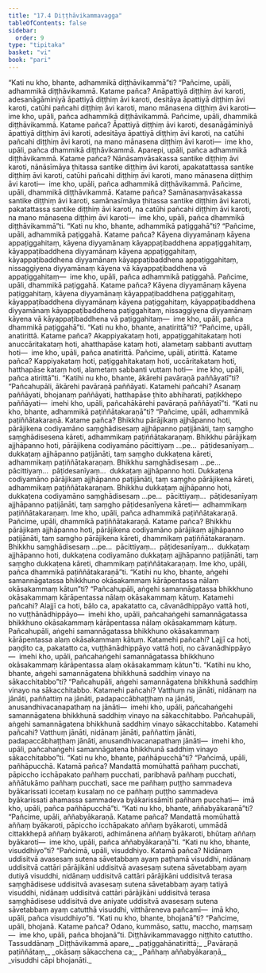 ```yaml
---
title: "17.4 Diṭṭhāvikammavagga"
tableOfContents: false
sidebar:
  order: 9
type: "tipitaka"
basket: "vi"
book: "pari"
---
```



<DynamicBreadcrumb />

<Division number="425" book="pari" bookNo="5" page="324">

<Paragraph number="1992" book="pari">
“Kati nu kho, bhante, adhammikā diṭṭhāvikammā”ti?
</Paragraph>

<Paragraph number="1993" book="pari">
“Pañcime, upāli, adhammikā diṭṭhāvikammā. Katame pañca? Anāpattiyā diṭṭhiṃ āvi karoti, adesanāgāminiyā āpattiyā diṭṭhiṃ āvi karoti, desitāya āpattiyā diṭṭhiṃ āvi karoti, catūhi pañcahi diṭṭhiṃ āvi karoti, mano mānasena diṭṭhiṃ āvi karoti—  ime kho, upāli, pañca adhammikā diṭṭhāvikammā.
</Paragraph>

<Paragraph number="1994" book="pari">
Pañcime, upāli, dhammikā diṭṭhāvikammā. Katame pañca? Āpattiyā diṭṭhiṃ āvi karoti, desanāgāminiyā āpattiyā diṭṭhiṃ āvi karoti, adesitāya āpattiyā diṭṭhiṃ āvi karoti, na catūhi pañcahi diṭṭhiṃ āvi karoti, na mano mānasena diṭṭhiṃ āvi karoti—  ime kho, upāli, pañca dhammikā diṭṭhāvikammā.
</Paragraph>

<Paragraph number="1995" book="pari">
Aparepi, upāli, pañca adhammikā diṭṭhāvikammā. Katame pañca? Nānāsaṃvāsakassa santike diṭṭhiṃ āvi karoti, nānāsīmāya ṭhitassa santike diṭṭhiṃ āvi karoti, apakatattassa santike diṭṭhiṃ āvi karoti, catūhi pañcahi diṭṭhiṃ āvi karoti, mano mānasena diṭṭhiṃ āvi karoti—  ime kho, upāli, pañca adhammikā diṭṭhāvikammā.
</Paragraph>

<Paragraph number="1996" book="pari">
Pañcime, upāli, dhammikā diṭṭhāvikammā. Katame pañca? Samānasaṃvāsakassa santike diṭṭhiṃ āvi karoti, samānasīmāya ṭhitassa santike diṭṭhiṃ āvi karoti, pakatattassa santike diṭṭhiṃ āvi karoti, na catūhi pañcahi diṭṭhiṃ āvi karoti, na mano mānasena diṭṭhiṃ āvi karoti—  ime kho, upāli, pañca dhammikā diṭṭhāvikammā”ti.
</Paragraph>

</Division>
<Division number="426" book="pari" bookNo="5" page="325">

<Paragraph number="1997" book="pari">
“Kati nu kho, bhante, adhammikā paṭiggahā”ti?
</Paragraph>

<Paragraph number="1998" book="pari">
“Pañcime, upāli, adhammikā paṭiggahā. Katame pañca? Kāyena diyyamānaṃ kāyena appaṭiggahitaṃ, kāyena diyyamānaṃ kāyappaṭibaddhena appaṭiggahitaṃ, kāyappaṭibaddhena diyyamānaṃ kāyena appaṭiggahitaṃ, kāyappaṭibaddhena diyyamānaṃ kāyappaṭibaddhena appaṭiggahitaṃ, nissaggiyena diyyamānaṃ kāyena vā kāyappaṭibaddhena vā appaṭiggahitaṃ—  ime kho, upāli, pañca adhammikā paṭiggahā.
</Paragraph>

<Paragraph number="1999" book="pari">
Pañcime, upāli, dhammikā paṭiggahā. Katame pañca? Kāyena diyyamānaṃ kāyena paṭiggahitaṃ, kāyena diyyamānaṃ kāyappaṭibaddhena paṭiggahitaṃ, kāyappaṭibaddhena diyyamānaṃ kāyena paṭiggahitaṃ, kāyappaṭibaddhena diyyamānaṃ kāyappaṭibaddhena paṭiggahitaṃ, nissaggiyena diyyamānaṃ kāyena vā kāyappaṭibaddhena vā paṭiggahitaṃ—  ime kho, upāli, pañca dhammikā paṭiggahā”ti.
</Paragraph>

</Division>
<Division number="427" book="pari" bookNo="5" page="325">

<Paragraph number="2000" book="pari">
“Kati nu kho, bhante, anatirittā”ti?
</Paragraph>

<Paragraph number="2001" book="pari">
“Pañcime, upāli, anatirittā. Katame pañca? Akappiyakataṃ hoti, appaṭiggahitakataṃ hoti anuccāritakataṃ hoti, ahatthapāse kataṃ hoti, alametaṃ sabbanti avuttaṃ hoti—  ime kho, upāli, pañca anatirittā.
</Paragraph>

<Paragraph number="2002" book="pari">
Pañcime, upāli, atirittā. Katame pañca? Kappiyakataṃ hoti, paṭiggahitakataṃ hoti, uccāritakataṃ hoti, hatthapāse kataṃ hoti, alametaṃ sabbanti vuttaṃ hoti—  ime kho, upāli, pañca atirittā”ti.
</Paragraph>

</Division>
<Division number="428" book="pari" bookNo="5" page="326">

<Paragraph number="2003" book="pari">
“Katihi nu kho, bhante, ākārehi pavāraṇā paññāyatī”ti?
</Paragraph>

<Paragraph number="2004" book="pari">
“Pañcahupāli, ākārehi pavāraṇā paññāyati. Katamehi pañcahi? Asanaṃ paññāyati, bhojanaṃ paññāyati, hatthapāse ṭhito abhiharati, paṭikkhepo paññāyati—  imehi kho, upāli, pañcahākārehi pavāraṇā paññāyatī”ti.
</Paragraph>

</Division>
<Division number="429" book="pari" bookNo="5" page="326">

<Paragraph number="2005" book="pari">
“Kati nu kho, bhante, adhammikā paṭiññātakaraṇā”ti?
</Paragraph>

<Paragraph number="2006" book="pari">
“Pañcime, upāli, adhammikā paṭiññātakaraṇā. Katame pañca? Bhikkhu pārājikaṃ ajjhāpanno hoti, pārājikena codiyamāno saṃghādisesaṃ ajjhāpanno paṭijānāti, taṃ saṃgho saṃghādisesena kāreti, adhammikaṃ paṭiññātakaraṇaṃ. Bhikkhu pārājikaṃ ajjhāpanno hoti, pārājikena codiyamāno pācittiyaṃ …pe…  pāṭidesanīyaṃ…  dukkaṭaṃ ajjhāpanno paṭijānāti, taṃ saṃgho dukkaṭena kāreti, adhammikaṃ paṭiññātakaraṇaṃ. Bhikkhu saṃghādisesaṃ …pe…  pācittiyaṃ…  pāṭidesanīyaṃ…  dukkaṭaṃ ajjhāpanno hoti. Dukkaṭena codiyamāno pārājikaṃ ajjhāpanno paṭijānāti, taṃ saṃgho pārājikena kāreti, adhammikaṃ paṭiññātakaraṇaṃ. Bhikkhu dukkaṭaṃ ajjhāpanno hoti, dukkaṭena codiyamāno saṃghādisesaṃ …pe…  pācittiyaṃ…  pāṭidesanīyaṃ ajjhāpanno paṭijānāti, taṃ saṃgho pāṭidesanīyena kāreti—  adhammikaṃ paṭiññātakaraṇaṃ. Ime kho, upāli, pañca adhammikā paṭiññātakaraṇā.
</Paragraph>

<Paragraph number="2007" book="pari">
Pañcime, upāli, dhammikā paṭiññātakaraṇā. Katame pañca? Bhikkhu pārājikaṃ ajjhāpanno hoti, pārājikena codiyamāno pārājikaṃ ajjhāpanno paṭijānāti, taṃ saṃgho pārājikena kāreti, dhammikaṃ paṭiññātakaraṇaṃ. Bhikkhu saṃghādisesaṃ …pe…  pācittiyaṃ…  pāṭidesanīyaṃ…  dukkaṭaṃ ajjhāpanno hoti, dukkaṭena codiyamāno dukkaṭaṃ ajjhāpanno paṭijānāti, taṃ saṃgho dukkaṭena kāreti, dhammikaṃ paṭiññātakaraṇaṃ. Ime kho, upāli, pañca dhammikā paṭiññātakaraṇā”ti.
</Paragraph>

</Division>
<Division number="430" book="pari" bookNo="5" page="326">

<Paragraph number="2008" book="pari">
“Katihi nu kho, bhante, aṅgehi samannāgatassa bhikkhuno okāsakammaṃ kārāpentassa nālaṃ okāsakammaṃ kātun”ti?
</Paragraph>

<Paragraph number="2009" book="pari">
“Pañcahupāli, aṅgehi samannāgatassa bhikkhuno okāsakammaṃ kārāpentassa nālaṃ okāsakammaṃ kātuṃ. Katamehi pañcahi? Alajjī ca hoti, bālo ca, apakatatto ca, cāvanādhippāyo vattā hoti, no vuṭṭhānādhippāyo—  imehi kho, upāli, pañcahaṅgehi samannāgatassa bhikkhuno okāsakammaṃ kārāpentassa nālaṃ okāsakammaṃ kātuṃ.
</Paragraph>

<Paragraph number="2010" book="pari">
Pañcahupāli, aṅgehi samannāgatassa bhikkhuno okāsakammaṃ kārāpentassa alaṃ okāsakammaṃ kātuṃ. Katamehi pañcahi? Lajjī ca hoti, paṇḍito ca, pakatatto ca, vuṭṭhānādhippāyo vattā hoti, no cāvanādhippāyo—  imehi kho, upāli, pañcahaṅgehi samannāgatassa bhikkhuno okāsakammaṃ kārāpentassa alaṃ okāsakammaṃ kātun”ti.
</Paragraph>

</Division>
<Division number="431" book="pari" bookNo="5" page="327">

<Paragraph number="2011" book="pari">
“Katihi nu kho, bhante, aṅgehi samannāgatena bhikkhunā saddhiṃ vinayo na sākacchitabbo”ti?
</Paragraph>

<Paragraph number="2012" book="pari">
“Pañcahupāli, aṅgehi samannāgatena bhikkhunā saddhiṃ vinayo na sākacchitabbo. Katamehi pañcahi? Vatthuṃ na jānāti, nidānaṃ na jānāti, paññattiṃ na jānāti, padapaccābhaṭṭhaṃ na jānāti, anusandhivacanapathaṃ na jānāti—  imehi kho, upāli, pañcahaṅgehi samannāgatena bhikkhunā saddhiṃ vinayo na sākacchitabbo.
</Paragraph>

<Paragraph number="2013" book="pari">
Pañcahupāli, aṅgehi samannāgatena bhikkhunā saddhiṃ vinayo sākacchitabbo. Katamehi pañcahi? Vatthuṃ jānāti, nidānaṃ jānāti, paññattiṃ jānāti, padapaccābhaṭṭhaṃ jānāti, anusandhivacanapathaṃ jānāti—  imehi kho, upāli, pañcahaṅgehi samannāgatena bhikkhunā saddhiṃ vinayo sākacchitabbo”ti.
</Paragraph>

</Division>
<Division number="432" book="pari" bookNo="5" page="327">

<Paragraph number="2014" book="pari">
“Kati nu kho, bhante, pañhāpucchā”ti?
</Paragraph>

<Paragraph number="2015" book="pari">
“Pañcimā, upāli, pañhāpucchā. Katamā pañca? Mandattā momūhattā pañhaṃ pucchati, pāpiccho icchāpakato pañhaṃ pucchati, paribhavā pañhaṃ pucchati, aññātukāmo pañhaṃ pucchati, sace me pañhaṃ puṭṭho sammadeva byākarissati iccetaṃ kusalaṃ no ce pañhaṃ puṭṭho sammadeva byākarissati ahamassa sammadeva byākarissāmīti pañhaṃ pucchati—  imā kho, upāli, pañca pañhāpucchā”ti.
</Paragraph>

</Division>
<Division number="433" book="pari" bookNo="5" page="327">

<Paragraph number="2016" book="pari">
“Kati nu kho, bhante, aññabyākaraṇā”ti?
</Paragraph>

<Paragraph number="2017" book="pari">
“Pañcime, upāli, aññabyākaraṇā. Katame pañca? Mandattā momūhattā aññaṃ byākaroti, pāpiccho icchāpakato aññaṃ byākaroti, ummādā cittakkhepā aññaṃ byākaroti, adhimānena aññaṃ byākaroti, bhūtaṃ aññaṃ byākaroti—  ime kho, upāli, pañca aññabyākaraṇā”ti.
</Paragraph>

</Division>
<Division number="434" book="pari" bookNo="5" page="328">

<Paragraph number="2018" book="pari">
“Kati nu kho, bhante, visuddhiyo”ti?
</Paragraph>

<Paragraph number="2019" book="pari">
“Pañcimā, upāli, visuddhiyo. Katamā pañca? Nidānaṃ uddisitvā avasesaṃ sutena sāvetabbaṃ ayaṃ paṭhamā visuddhi, nidānaṃ uddisitvā cattāri pārājikāni uddisitvā avasesaṃ sutena sāvetabbaṃ ayaṃ dutiyā visuddhi, nidānaṃ uddisitvā cattāri pārājikāni uddisitvā terasa saṃghādisese uddisitvā avasesaṃ sutena sāvetabbaṃ ayaṃ tatiyā visuddhi, nidānaṃ uddisitvā cattāri pārājikāni uddisitvā terasa saṃghādisese uddisitvā dve aniyate uddisitvā avasesaṃ sutena sāvetabbaṃ ayaṃ catutthā visuddhi, vitthāreneva pañcamī—  imā kho, upāli, pañca visuddhiyo”ti.
</Paragraph>

</Division>
<Division number="435" book="pari" bookNo="5" page="328">

<Paragraph number="2020" book="pari">
“Kati nu kho, bhante, bhojanā”ti?
</Paragraph>

<Paragraph number="2021" book="pari">
“Pañcime, upāli, bhojanā. Katame pañca? Odano, kummāso, sattu, maccho, maṃsaṃ—  ime kho, upāli, pañca bhojanā”ti.

</Paragraph>
</Division>

<Paragraph number="2022" type="center" book="pari">
Diṭṭhāvikammavaggo niṭṭhito catuttho.



</Paragraph>

<Paragraph number="2023" type="center" book="pari">
Tassuddānaṃ


</Paragraph>

<Paragraph number="2024" type="verses" book="pari">
_Diṭṭhāvikammā apare,_  
_paṭiggahānatirittā;_  
_Pavāraṇā paṭiññātaṃ,_  
_okāsaṃ sākacchena ca;_  
_Pañhaṃ aññabyākaraṇā,_  
_visuddhi cāpi bhojanāti._
</Paragraph>